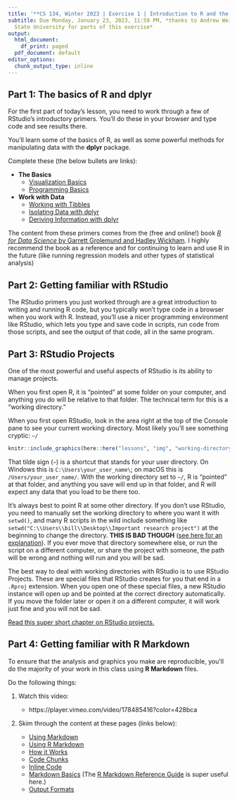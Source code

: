 ```yaml
---
title: '**CS 134, Winter 2023 | Exercise 1 | Introduction to R and the tidyverse**'
subtitle: Due Monday, January 23, 2023, 11:59 PM, *thanks to Andrew Weiss of Georgia
  State University for parts of this exercise*
output:
  html_document:
    df_print: paged
  pdf_document: default
editor_options:
  chunk_output_type: inline
---
```


## Part 1: The basics of R and dplyr

For the first part of today's lesson, you need to work through a few of RStudio's introductory primers. You'll do these in your browser and type code and see results there.

You'll learn some of the basics of R, as well as some powerful methods for manipulating data with the **dplyr** package. 

Complete these (the below bullets are links):

- **The Basics**
	- [Visualization Basics](https://rstudio.cloud/learn/primers/1.1)
	- [Programming Basics](https://rstudio.cloud/learn/primers/1.2)
- **Work with Data**
	- [Working with Tibbles](https://rstudio.cloud/learn/primers/2.1)
	- [Isolating Data with dplyr](https://rstudio.cloud/learn/primers/2.2)
	- [Deriving Information with dplyr](https://rstudio.cloud/learn/primers/2.3)

The content from these primers comes from the (free and online!) book [*R for Data Science* by Garrett Grolemund and Hadley Wickham](https://r4ds.had.co.nz/). I highly recommend the book as a reference and for continuing to learn and use R in the future (like running regression models and other types of statistical analysis)


## Part 2: Getting familiar with RStudio

The RStudio primers you just worked through are a great introduction to writing and running R code, but you typically won't type code in a browser when you work with R. Instead, you'll use a nicer programming environment like RStudio, which lets you type and save code in scripts, run code from those scripts, and see the output of that code, all in the same program.

## Part 3: RStudio Projects

One of the most powerful and useful aspects of RStudio is its ability to manage projects. 

When you first open R, it is "pointed" at some folder on your computer, and anything you do will be relative to that folder. The technical term for this is a "working directory."

When you first open RStudio, look in the area right at the top of the Console pane to see your current working directory. Most likely you'll see something cryptic: `~/`

```r
knitr::include_graphics(here::here("lessons", "img", "working-directory.png"), error = FALSE)
```

That tilde sign (`~`) is a shortcut that stands for your user directory. On Windows this is `C:\Users\your_user_name\`; on macOS this is `/Users/your_user_name/`. With the working directory set to `~/`, R is "pointed" at that folder, and anything you save will end up in that folder, and R will expect any data that you load to be there too.

It's always best to point R at some other directory. If you don't use RStudio, you need to manually set the working directory to where you want it with `setwd()`, and many R scripts in the wild include something like `setwd("C:\\Users\\bill\\Desktop\\Important research project")` at the beginning to change the directory. **THIS IS BAD THOUGH** ([see here for an explanation](https://www.tidyverse.org/blog/2017/12/workflow-vs-script/)). If you ever move that directory somewhere else, or run the script on a different computer, or share the project with someone, the path will be wrong and nothing will run and you will be sad.

The best way to deal with working directories with RStudio is to use RStudio Projects. These are special files that RStudio creates for you that end in a `.Rproj` extension. When you open one of these special files, a new RStudio instance will open up and be pointed at the correct directory automatically. If you move the folder later or open it on a different computer, it will work just fine and you will not be sad.

[Read this super short chapter on RStudio projects.](https://r4ds.had.co.nz/workflow-projects.html)

## Part 4: Getting familiar with R Markdown

To ensure that the analysis and graphics you make are reproducible, you'll do the majority of your work in this class using **R Markdown** files.

Do the following things: 

1. Watch this video:

    - https://player.vimeo.com/video/178485416?color=428bca

2. Skim through the content at these pages (links below):

    - [Using Markdown](/resource/markdown/)
    - [Using R Markdown](/resource/rmarkdown/)
    - [How it Works](http://rmarkdown.rstudio.com/lesson-2.html)
    - [Code Chunks](http://rmarkdown.rstudio.com/lesson-3.html)
    - [Inline Code](http://rmarkdown.rstudio.com/lesson-4.html)
    - [Markdown Basics](http://rmarkdown.rstudio.com/lesson-8.html) (The [R Markdown Reference Guide](https://www.rstudio.com/wp-content/uploads/2015/03/rmarkdown-reference.pdf) is super useful here.)
    - [Output Formats](http://rmarkdown.rstudio.com/lesson-9.html)
